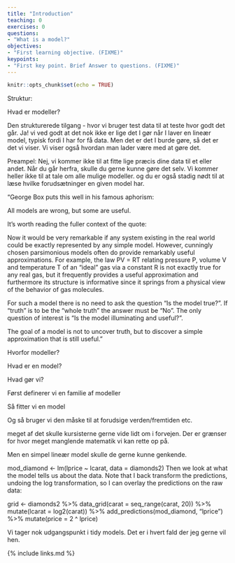```yaml
---
title: "Introduction"
teaching: 0
exercises: 0
questions:
- "What is a model?"
objectives:
- "First learning objective. (FIXME)"
keypoints:
- "First key point. Brief Answer to questions. (FIXME)"
---
```




```r
knitr::opts_chunk$set(echo = TRUE)
```


Struktur:

Hvad er modeller?

Den strukturerede tilgang - hvor vi bruger test data til at teste hvor
godt det går. Ja! vi ved godt at det nok ikke er lige det I gør når 
I laver en lineær model, typisk fordi I har for få data. Men det er det I burde
gøre, så det er det vi viser. Vi viser også hvordan man lader være med at
gøre det.


Preampel: Nej, vi kommer ikke til at fitte lige præcis dine data til et eller
andet. Når du går herfra, skulle du gerne kunne gøre det selv. 
Vi kommer heller ikke til at tale om alle mulige modeller. 
og du er også stadig nødt til at læse hvilke forudsætninger en given model har.


"George Box puts this well in his famous aphorism:

All models are wrong, but some are useful.


It’s worth reading the fuller context of the quote:

Now it would be very remarkable if any system existing in the real world could be exactly represented by any simple model. However, cunningly chosen parsimonious models often do provide remarkably useful approximations. For example, the law PV = RT relating pressure P, volume V and temperature T of an “ideal” gas via a constant R is not exactly true for any real gas, but it frequently provides a useful approximation and furthermore its structure is informative since it springs from a physical view of the behavior of gas molecules.

For such a model there is no need to ask the question “Is the model true?”. If “truth” is to be the “whole truth” the answer must be “No”. The only question of interest is “Is the model illuminating and useful?”.

The goal of a model is not to uncover truth, but to discover a simple approximation that is still useful."

Hvorfor modeller?

Hvad er en model?

Hvad gør vi?

Først definerer vi en familie af modeller

Så fitter vi en model

Og så bruger vi den måske til at forudsige verden/fremtiden etc.

meget af det skulle kursisterne gerne vide lidt om i forvejen. Der
er grænser for hvor meget manglende matematik vi kan rette op på.

Men en simpel lineær model skulle de gerne kunne genkende.


mod_diamond <- lm(lprice ~ lcarat, data = diamonds2)
Then we look at what the model tells us about the data. Note that I back transform the predictions, undoing the log transformation, so I can overlay the predictions on the raw data:

grid <- diamonds2 %>% 
  data_grid(carat = seq_range(carat, 20)) %>% 
  mutate(lcarat = log2(carat)) %>% 
  add_predictions(mod_diamond, "lprice") %>% 
  mutate(price = 2 ^ lprice)

Vi tager nok udgangspunkt i tidy models. Det er i hvert fald der jeg gerne vil
hen.


{% include links.md %}